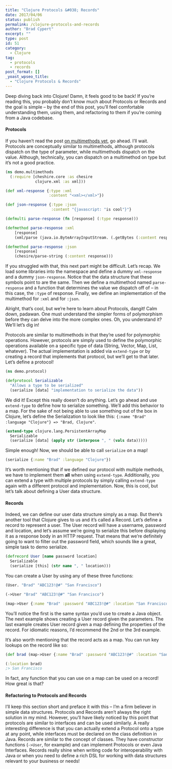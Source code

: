 ```yaml
---
title: "Clojure Protocols &#038; Records"
date: 2017/04/06
status: publish
permalink: /clojure-protocols-and-records
author: "Brad Cypert"
excerpt: ""
type: post
id: 51
category:
  - Clojure
tag:
  - protocols
  - records
post_format: []
_yoast_wpseo_title:
  - "Clojure Protocols & Records"
---
```


Deep diving back into Clojure! Damn, it feels good to be back! If you’re reading this, you probably don’t know much about Protocols or Records and the goal is simple – by the end of this post, you’ll feel comfortable understanding them, using them, and refactoring to them if you’re coming from a Java codebase.

#### Protocols

If you haven’t read the post [on multimethods yet](http://www.bradcypert.com/mighty-morphing-multimethods/), go ahead. I’ll wait. Protocols are conceptually similar to multimethods, although protocols dispatch on the type of parameter, while multimethods dispatch on the value. Although, technically, you can dispatch on a multimethod on type but it’s not a good practice.

```clojure
(ns demo.multimethods
  (:require [cheshire.core :as chesire
             clojure.xml :as xml]))

(def xml-response {:type :xml
                   :content "<xml></xml>"})

(def json-response {:type :json
                    :content "{javascript: "is cool"}"}

(defmulti parse-response (fn [response] (:type response)))

(defmethod parse-response :xml
    [response]
    (xml/parse (java.io.ByteArrayInputStream. (.getBytes (:content response)))))

(defmethod parse-response :json
    [response]
    (chesire/parse-string (:content response)))

```

If you struggled with that, this next part might be difficult. Let’s recap. We load some libraries into the namespace and define a dummy `xml-response` and a dummy `json-response`. Notice that the data structure that these symbols point to are the same. Then we define a multimethod named `parse-response` and a function that determines the value we dispatch off of – in this case, the `:type` of response. Finally, we define an implementation of the multimethod for `:xml` and for `:json`.

Alright, that’s cool, but we’re here to learn about Protocols, dangit! Calm down, padawan. One must understand the simpler forms of polymorphism before they can delve into the more complex ones. Oh, you understand it? We’ll let’s dig in!

Protocols are similar to multimethods in that they’re used for polymorphic operations. However, protocols are simply used to define the polymorphic operations available on a specific type of data (String, Vector, Map, List, whatever). The actual implementation is added via `extend-type` or by creating a record that implements that protocol, but we’ll get to that later. Let’s define a protocol!

```clojure
(ns demo.protocol)

(defprotocol Serializable
  "Allows a type to be serialized"
  (serialize [data] "implementation to serialize the data"))

```

We did it! Except this really doesn’t do anything. Let’s go ahead and use `extend-type` to define how to serialize something. We’ll add this behavior to a map. For the sake of not being able to use something out of the box in Clojure, let’s define the Serialization to look like this: `{:name "Brad" :language "Clojure"} => "Brad, Clojure"`.

```clojure
(extend-type clojure.lang.PersistentArrayMap
  Serializable
  (serialize [data] (apply str (interpose ", " (vals data)))))

```

Simple enough! Now, we should be able to call `serialize` on a map!

```clojure
(serialize {:name "Brad" :language "Clojure"})

```

It’s worth mentioning that if we defined our protocol with multiple methods, we have to implement them **all** when using `extend-type`. Additionally, you can extend a type with multiple protocols by simply calling `extend-type` again with a different protocol and implementation. Now, this is cool, but let’s talk about defining a User data structure.

#### Records

Indeed, we can define our user data structure simply as a map. But there’s another tool that Clojure gives to us and it’s called a Record. Let’s define a record to represent a user. The User record will have a username, password and location, and let’s assume we’re going to serialize this before displaying it as a response body in an HTTP request. That means that we’re definitely going to want to filter out the password field, which sounds like a great, simple task to demo serialize.

```clojure
(defrecord User [name password location]
  Serializable
  (serialize [this] (str name ", " location)))

```

You can create a User by using any of these three functions:

```clojure
(User. "Brad" "ABC123!@#" "San Francisco")

(->User "Brad" "ABC123!@#" "San Francisco")

(map->User {:name "Brad" :password "ABC123!@#" :location "San Francisco"})

```

You’ll notice the first is the same syntax you’d use to create a Java object. The next example shows creating a User record given the parameters. The last example creates User record given a map defining the properties of the record. For idiomatic reasons, I’d recommend the 2nd or the 3rd example.

It’s also worth mentioning that the record acts as a map. You can run key lookups on the record like so:

```clojure
(def brad (map->User {:name "Brad" :password "ABC123!@#" :location "San Francisco"}))

(:location brad)
;> San Francisco
```

In fact, any function that you can use on a map can be used on a record! How great is that?

#### Refactoring to Protocols and Records

I’ll keep this section short and preface it with this – I’m a firm believer in simple data structures. Protocols and Records aren’t always the right solution in my mind. However, you’ll have likely noticed by this point that protocols are similar to interfaces and can be used similarly. A really interesting difference is that you can actually extend a Protocol onto a type at any point, while interfaces must be declared on the class definition in Java. Records are similar to the concept of classes. They have constructor functions (`->User`, for example) and can implement Protocols or even Java Interfaces. Records really shine when writing code for interoperability with Java or when you need to define a rich DSL for working with data structures relevant to your business or needs!
